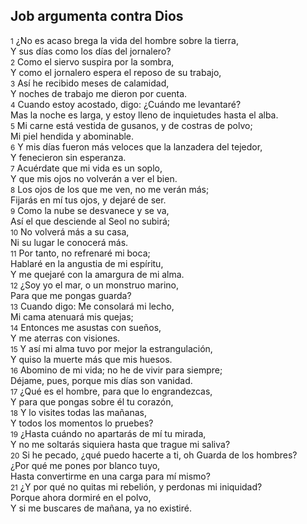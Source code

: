 == Job argumenta contra Dios ==

{{anchor|1}} <small>1</small> ¿No es acaso brega la vida del hombre sobre la tierra,<br>
Y sus días como los días del jornalero?<br>
{{anchor|2}} <small>2</small> Como el siervo suspira por la sombra,<br>
Y como el jornalero espera el reposo de su trabajo,<br>
{{anchor|3}} <small>3</small> Así he recibido meses de calamidad,<br>
Y noches de trabajo me dieron por cuenta.<br>
{{anchor|4}} <small>4</small> Cuando estoy acostado, digo: ¿Cuándo me levantaré?<br>
Mas la noche es larga, y estoy lleno de inquietudes hasta el alba.<br>
{{anchor|5}} <small>5</small> Mi carne está vestida de gusanos, y de costras de polvo;<br>
Mi piel hendida y abominable.<br>
{{anchor|6}} <small>6</small> Y mis días fueron más veloces que la lanzadera del tejedor,<br>
Y fenecieron sin esperanza.<br>
{{anchor|7}} <small>7</small> Acuérdate que mi vida es un soplo,<br>
Y que mis ojos no volverán a ver el bien.<br>
{{anchor|8}} <small>8</small> Los ojos de los que me ven, no me verán más;<br>
Fijarás en mí tus ojos, y dejaré de ser.<br>
{{anchor|9}} <small>9</small> Como la nube se desvanece y se va,<br>
Así el que desciende al Seol no subirá;<br>
{{anchor|10}} <small>10</small> No volverá más a su casa,<br>
Ni su lugar le conocerá más.<br>
{{anchor|11}} <small>11</small> Por tanto, no refrenaré mi boca;<br>
Hablaré en la angustia de mi espíritu,<br>
Y me quejaré con la amargura de mi alma.<br>
{{anchor|12}} <small>12</small> ¿Soy yo el mar, o un monstruo marino,<br>
Para que me pongas guarda?<br>
{{anchor|13}} <small>13</small> Cuando digo: Me consolará mi lecho,<br>
Mi cama atenuará mis quejas;<br>
{{anchor|14}} <small>14</small> Entonces me asustas con sueños,<br>
Y me aterras con visiones.<br>
{{anchor|15}} <small>15</small> Y así mi alma tuvo por mejor la estrangulación,<br>
Y quiso la muerte más que mis huesos.<br>
{{anchor|16}} <small>16</small> Abomino de mi vida; no he de vivir para siempre;<br>
Déjame, pues, porque mis días son vanidad.<br>
{{anchor|17}} <small>17</small> ¿Qué es el hombre, para que lo engrandezcas,<br>
Y para que pongas sobre él tu corazón,<br>
{{anchor|18}} <small>18</small> Y lo visites todas las mañanas,<br>
Y todos los momentos lo pruebes?<br>
{{anchor|19}} <small>19</small> ¿Hasta cuándo no apartarás de mí tu mirada,<br>
Y no me soltarás siquiera hasta que trague mi saliva?<br>
{{anchor|20}} <small>20</small> Si he pecado, ¿qué puedo hacerte a ti, oh Guarda de los hombres?<br>
¿Por qué me pones por blanco tuyo,<br>
Hasta convertirme en una carga para mí mismo?<br>
{{anchor|21}} <small>21</small> ¿Y por qué no quitas mi rebelión, y perdonas mi iniquidad?<br>
Porque ahora dormiré en el polvo,<br>
Y si me buscares de mañana, ya no existiré.<br>
